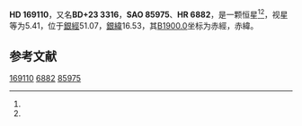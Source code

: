 {{Starbox begin
| name = HD 169110
}}
{{Starbox observe
| epoch = [[J2000.0|J2000.0]]
| constell = {{星座名待查}}<ref name=SIMBAD>{{cite web
 | url=http://simbad.u-strasbg.fr/simbad/sim-id?Ident=HR+6882
 | title =Pulsating variable Star
 | publisher=Centre de Données astronomiques de Strasbourg
 | work=SIMBAD
 | accessdate=2012-07-13}}</ref><ref name=DATA>{{cite web
 | url=http://vizier.u-strasbg.fr/viz-bin/VizieR-5?-out.add=.&-source=5050&-corr=PK=HR&-out.max=9999&HR=6882
 | title=VizieR Detailed Page
 | accessdate=2012-07-13
 | archive-date=2016-03-04
 | archive-url=https://web.archive.org/web/20160304235255/http://vizier.u-strasbg.fr/viz-bin/VizieR-5?-out.add=.&-source=5050&-corr=PK=HR&-out.max=9999&HR=6882
 | dead-url=no
 }}</ref>
| 星官 = 
| ra = {{RA|18|22|8.7}}<ref name=SIMBAD /><ref name=DATA />
| dec = {{DEC|+23|17|7}}<ref name=SIMBAD /><ref name=DATA />
| appmag_v = 5.41<ref name=SIMBAD /><ref name=DATA />
}}
{{Starbox character
| class = M0IIIab<ref name=SIMBAD /><ref name=DATA />
| b-v = 1.6<ref name=SIMBAD /><ref name=DATA />
| u-b = <ref name=SIMBAD /><ref name=DATA />
| r-i = 1.01<ref name=SIMBAD /><ref name=DATA />
| variable = 
}}
{{Starbox astrometry
| radial_v = 
| prop_mo_ra = -58
| parallax = 
| p_error = 
}}
{{Starbox catalog
| names =BD+23 3316，[[SAO星表|SAO]] 85975，[[HD星表|HD]] 169110，[[HR星表|HR]] 6882}}
{{Starbox reference |Simbad=HR+6882}}
{{Starbox end}}

'''HD 169110'''，又名'''BD+23 3316'''，'''SAO 85975'''、'''HR 6882'''，是一颗恒星<ref name=SIMBAD /><ref name=DATA />，视星等为5.41，位于[[銀道座標系|銀經]]51.07，[[銀道座標系|銀緯]]16.53，其[[B1900.0|B1900.0]]坐标为赤經{{RA|18|17|58.4}}，赤緯{{DEC|+23|16.53|4}}。

== 参考文献 ==
{{reflist}}

{{star-stub}}

[[Category:HD和HDE天體|169110]]
[[Category:HR天體|6882]]
[[Category:SAO天體|85975]]
